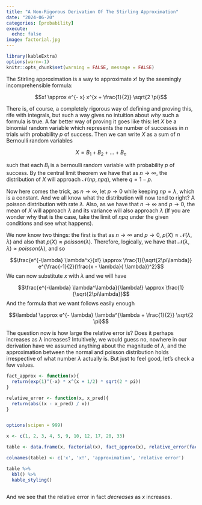 ```yaml
---
title: "A Non-Rigorous Derivation Of The Stirling Approximation"
date: "2024-06-20"
categories: [probability]
execute:
  echo: false
image: factorial.jpg
---
```


```r
library(kableExtra)
options(warn=-1)
knitr::opts_chunk$set(warning = FALSE, message = FALSE) 


```


The Stirling approximation is a way to approximate $x!$ by the seemingly incomprehensible formula:

$$x! \approx e^{- x} x^{x + \frac{1}{2}} \sqrt{2 \pi}$$

There is, of course, a completely rigorous way of defining and proving this, rife with integrals, but such a way gives no intuition about *why* such a formula is true. A far better way of proving it goes like this: let $X$ be a binomial random variable which represents the number of successes in $n$ trials with probability $p$ of success. Then we can write $X$ as a sum of $n$ Bernoulli random variables 

$$X = B_1 + B_2 + ... + B_n$$

such that each $B_i$ is a bernoulli random variable with probability $p$ of success. By the central limit theorem we have that as $n \to \infty$, the distribution of $X$ will approach $\mathcal{N}(np,\, npq)$, where $q = 1 - p$.

Now here comes the trick, as $n \to \infty$, let $p \to 0$ while keeping $np = \lambda$, which is a constant. And we all know what the distribution will now tend to right? A poisson distribution with rate $\lambda$. Also, as we have that $n \to \infty$ and $p \to 0$, the mean of $X$ will approach $\lambda$ and its variance will also approach $\lambda$ (If you are wonder why that is the case, take the limit of $npq$ under the given conditions and see what happens). 

We now know two things: the first is that as $n \to \infty$ and $p \to 0$, $p(X) \approx \mathcal{N}(\lambda, \lambda)$ and also that $p(X) \approx poisson(\lambda)$. Therefore, logically, we have that $\mathcal{N}(\lambda, \lambda) \approx poisson(\lambda)$, and so

$$\frac{e^{-\lambda} \lambda^x}{x!} \approx \frac{1}{\sqrt{2\pi\lambda}} e^{\frac{-1}{2}(\frac{x - \lambda}{ \lambda})^2}$$
We can now substitute $x$ with $\lambda$ and we will have

$$\frac{e^{-\lambda} \lambda^\lambda}{\lambda!} \approx \frac{1}{\sqrt{2\pi\lambda}}$$
And the formula that we want follows easily enough

$$\lambda! \approx e^{- \lambda} \lambda^{\lambda + \frac{1}{2}} \sqrt{2 \pi}$$


The question now is how large the relative error is? Does it perhaps increases as $\lambda$ increases? Intuitively, we would guess no, nowhere in our derivation have we assumed anything about the magnitude of $\lambda$, and the approximation between the normal and poisson distribution holds irrespective of what number $\lambda$ actually is. But just to feel good, let's check a few values.

```r
fact_approx <- function(x){
  return(exp(1)^(-x) * x^(x + 1/2) * sqrt(2 * pi))
}

relative_error <- function(x, x_pred){
  return(abs((x - x_pred) / x))
}


options(scipen = 999)

x <- c(1, 2, 3, 4, 5, 9, 10, 12, 17, 20, 33)

table <- data.frame(x, factorial(x), fact_approx(x), relative_error(factorial(x), fact_approx(x)))

colnames(table) <- c('x', 'x!', 'approximation', 'relative error')

table %>%
  kbl() %>%
  kable_styling()



```

And we see that the relative error in fact *decreases* as $x$ increases.
